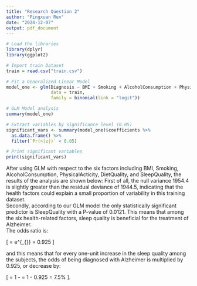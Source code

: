 ```yaml
---
title: "Research Question 2"
author: "Pingxuan Ren"
date: "2024-12-07"
output: pdf_document
---
```


```r
# Load the libraries
library(dplyr)
library(ggplot2)

# Import train Dataset
train = read.csv("train.csv")

# Fit a Generalized Linear Model
model_one <- glm(Diagnosis ~ BMI + Smoking + AlcoholConsumption + PhysicalActivity + DietQuality + SleepQuality, 
                 data = train, 
                 family = binomial(link = "logit"))

```

```r
# GLM Model analysis
summary(model_one)

# Extract variables by significance level (0.05)
significant_vars <- summary(model_one)$coefficients %>%
  as.data.frame() %>%
  filter(`Pr(>|z|)` < 0.05)

# Print significant variables
print(significant_vars)
```
After using GLM with respect to the six factors including BMI, Smoking, AlcoholConsumption, PhysicalActicity, DietQuality, and SleepQuality, the results of the analysis are shown below:
First of all, the null variance 1954.4 is slightly greater than the residual deviance of 1944.5, indicating that the health factors could explain a small proportion of variability in this training dataset. \
Secondly, according to our GLM model the only statistically significant predictor is SleepQuality with a P-value of 0.0121. This means that among the six health-related factors, sleep quality is beneficial for the treatment of Alzheimer. \
The odds ratio is:

\[
\text{OR} = e^{\beta_{\text{SleepQuality}}} = 0.925
\]

and this means that for every one-unit increase in the sleep quality among the subjects, the odds of being diagnosed with Alzheimer is multiplied by 0.925, or decrease by:

\[
\text{\%Change} = 1 - \text{Odds Ratio} = 1 - 0.925 = 7.5\%
\].
